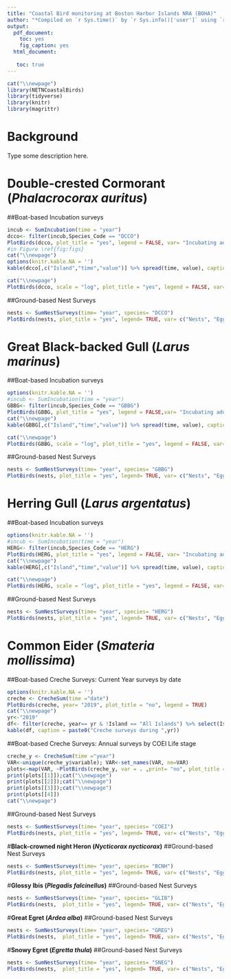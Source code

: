 ```yaml
---
title: "Coastal Bird monitoring at Boston Harbor Islands NRA (BOHA)"
author: "*Compiled on `r Sys.time()` by `r Sys.info()['user']` using `r R.Version()$version.string`*"
output: 
  pdf_document:
    toc: yes
    fig_caption: yes
  html_document:
   
   toc: true
---
```

```r
cat("\\newpage")
library(NETNCoastalBirds)
library(tidyverse)
library(knitr)
library(magrittr)
```
\pagebreak

# Background
 
Type some description here.

\pagebreak

# **Double-crested Cormorant (*Phalacrocorax auritus*)**
##Boat-based Incubation surveys

```r
incub <- SumIncubation(time = "year")
dcco<- filter(incub,Species_Code == "DCCO")
PlotBirds(dcco, plot_title = "yes", legend = FALSE, var= "Incubating adults")
#in Figure \ref{fig:figs}
cat("\\newpage")
options(knitr.kable.NA = '')
kable(dcco[,c("Island","time","value")] %>% spread(time, value), caption= "Annual counts of Double-crested Cormorant Incubating adults",padding =2)
```

```r
cat("\\newpage")
PlotBirds(dcco, scale = "log", plot_title = "yes", legend = FALSE, var= "Incubating adults")
```

##Ground-based Nest Surveys
```r
nests <- SumNestSurveys(time= "year", species= "DCCO")
PlotBirds(nests, plot_title = "yes", legend= TRUE, var= c("Nests", "Eggs", "Chicks"))
```
\pagebreak

# **Great Black-backed Gull (*Larus marinus*)**
##Boat-based Incubation surveys
```r
options(knitr.kable.NA = '')
#incub <- SumIncubation(time = "year")
GBBG<- filter(incub,Species_Code == "GBBG")
PlotBirds(GBBG, plot_title = "yes", legend = FALSE,var= "Incubating adults")
cat("\\newpage")
kable(GBBG[,c("Island","time","value")] %>% spread(time, value), caption= "Annual counts of Great Black-backed Gull Incubating adults",padding =2)
```

```r
cat("\\newpage")
PlotBirds(GBBG, scale = "log", plot_title = "yes", legend = FALSE, var= "Incubating adults")
```

##Ground-based Nest Surveys
```r
nests <- SumNestSurveys(time= "year", species= "GBBG")
PlotBirds(nests, plot_title = "yes", legend= TRUE, var= c("Nests", "Eggs", "Chicks"))
```
\pagebreak 

# **Herring Gull (*Larus argentatus*)**
##Boat-based Incubation surveys
```r
options(knitr.kable.NA = '')
#incub <- SumIncubation(time = "year")
HERG<- filter(incub,Species_Code == "HERG")
PlotBirds(HERG, plot_title = "yes", legend = FALSE, var= "Incubating adults")
cat("\\newpage")
kable(HERG[,c("Island","time","value")] %>% spread(time, value), caption= "Annual counts of Herring Gull Incubating adults.",padding =2)
```

```r
cat("\\newpage")
PlotBirds(HERG, scale = "log", plot_title = "yes", legend = FALSE, var= "Incubating adults")
```

##Ground-based Nest Surveys
```r
nests <- SumNestSurveys(time= "year", species= "HERG")
PlotBirds(nests, plot_title = "yes", legend= TRUE, var= c("Nests", "Eggs", "Chicks"))
```

# Common Eider (*Smateria mollissima*)
##Boat-based Creche Surveys: Current Year surveys by date
```r
options(knitr.kable.NA = '')
creche <- CrecheSum(time ="date")
PlotBirds(creche, year= "2019", plot_title = "no", legend = TRUE)
cat("\\newpage")
yr<-"2019"
df<- filter(creche, year== yr & !Island == "All Islands") %>% select(Island,time,variable,value) %>% spread(time,value) %>% mutate(variable= abbreviate(variable, minlength = 12, method= "both.sides"))
kable(df, caption = paste0("Creche surveys during ",yr)) 
```

##Boat-based Creche Surveys: Annual surveys by COEI Life stage
```r
creche_y <- CrecheSum(time ="year")
VAR<-unique(creche_y$variable); VAR<-set_names(VAR, nm=VAR)
plots<-map(VAR, ~PlotBirds(creche_y, var = . ,print= "no", plot_title = "yes"))
print(plots[[1]]);cat("\\newpage")
print(plots[[2]]);cat("\\newpage")
print(plots[[3]]);cat("\\newpage")
print(plots[[4]])
cat("\\newpage")
```

##Ground-based Nest Surveys
```r
nests <- SumNestSurveys(time= "year", species= "COEI")
PlotBirds(nests, plot_title = "yes", legend= TRUE, var= c("Nests", "Eggs", "Chicks"))
```
\pagebreak

#**Black-crowned night Heron (*Nycticorax nycticorax*)**
##Ground-based Nest Surveys
```r
nests <- SumNestSurveys(time= "year", species= "BCNH")
PlotBirds(nests, plot_title = "yes", legend= TRUE, var= c("Nests", "Eggs", "Chicks"))
```
\pagebreak 

#**Glossy Ibis (*Plegadis falcinellus*)**
##Ground-based Nest Surveys
```r
nests <- SumNestSurveys(time= "year", species= "GLIB")
PlotBirds(nests,  plot_title = "yes", legend= TRUE, var= c("Nests", "Eggs", "Chicks"))
```
\pagebreak 

#**Great Egret (*Ardea alba*)**
##Ground-based Nest Surveys
```r
nests <- SumNestSurveys(time= "year", species= "GREG")
PlotBirds(nests,  plot_title = "yes", legend= TRUE, var= c("Nests", "Eggs", "Chicks"))
```
\pagebreak 

#**Snowy Egret (*Egretta thula*)**
##Ground-based Nest Surveys
```r
nests <- SumNestSurveys(time= "year", species= "SNEG")
PlotBirds(nests,  plot_title = "yes", legend= TRUE, var= c("Nests", "Eggs", "Chicks"))
```
